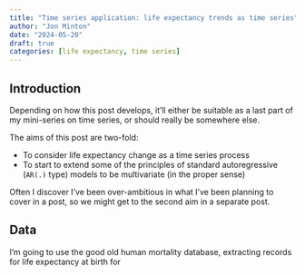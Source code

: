 ```yaml
---
title: "Time series application: life expectancy trends as time series"
author: "Jon Minton"
date: "2024-05-20"
draft: true
categories: [life expectancy, time series]
---
```


## Introduction

Depending on how this post develops, it'll either be suitable as a last part of my mini-series on time series, or should really be somewhere else. 

The aims of this post are two-fold:

- To consider life expectancy change as a time series process
- To start to extend some of the principles of standard autoregressive (`AR(.)` type) models to be multivariate (in the proper sense)

Often I discover I've been over-ambitious in what I've been planning to cover in a post, so we might get to the second aim in a separate post. 

## Data

I'm going to use the good old human mortality database, extracting records for life expectancy at birth for 